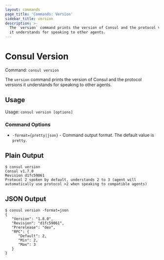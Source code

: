 ```yaml
---
layout: commands
page_title: 'Commands: Version'
sidebar_title: version
description: >-
  The `version` command prints the version of Consul and the protocol versions
  it understands for speaking to other agents.
---
```


# Consul Version

Command: `consul version`

The `version` command prints the version of Consul and the protocol versions it understands for speaking to other agents.

## Usage

Usage: `consul version [options]`

### Command Options

- `-format={pretty|json}` - Command output format. The default value is `pretty`.

## Plain Output

```shell-session
$ consul version
Consul v1.7.0
Revision d1fc59061
Protocol 2 spoken by default, understands 2 to 3 (agent will automatically use protocol >2 when speaking to compatible agents)
```

## JSON Output

```shell-session
$ consul version -format=json
{
   "Version": "1.8.0",
   "Revision": "d1fc59061",
   "Prerelease": "dev",
   "RPC": {
      "Default": 2,
      "Min": 2,
      "Max": 3
   }
}
```

